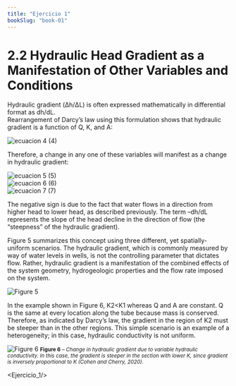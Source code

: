 ```yaml
---
title: "Ejercicio 1"
bookSlug: "book-01"
---
```


<h1>2.2 Hydraulic Head Gradient as a Manifestation of Other Variables and Conditions</h1>

Hydraulic gradient (Δh/ΔL) is often expressed mathematically in differential format as dh/dL.  
Rearrangement of Darcy’s law using this formulation shows that hydraulic gradient is a function of Q, K, and A:

<div style={{display: 'flex', justifyContent: 'center', alignItems: 'center', margin: '1rem 0'}}>
  <img src="https://books.gw-project.org/conceptual-and-visual-understanding-of-hydraulic-head-and-groundwater-flow/wp-content/ql-cache/quicklatex.com-12a2769774e707c08643bfdfd2131b65_l3.svg" 
       alt="ecuacion 4" style={{width: '15%', height: 'auto', backgroundColor: 'white'}}/>
  <span style={{fontStyle: 'italic', marginLeft: '2rem', color: 'var(--titles)' }}>(4)</span>
</div>

Therefore, a change in any one of these variables will manifest as a change in hydraulic gradient:

<div style={{display: 'flex', justifyContent: 'center', alignItems: 'center', margin: '1rem 0'}}>
  <img src="https://books.gw-project.org/conceptual-and-visual-understanding-of-hydraulic-head-and-groundwater-flow/wp-content/ql-cache/quicklatex.com-86324db2117411fc3e461947753efd77_l3.svg" 
       alt="ecuacion 5" style={{width: '18%', height: 'auto', backgroundColor: 'white'}}/>
  <span style={{fontStyle: 'italic', marginLeft: '2rem', color: 'var(--titles)'}}>(5)</span>
</div>

<div style={{display: 'flex', justifyContent: 'center', alignItems: 'center', margin: '1rem 0'}}>
  <img src="https://books.gw-project.org/conceptual-and-visual-understanding-of-hydraulic-head-and-groundwater-flow/wp-content/ql-cache/quicklatex.com-f534b9b89c86905f12601dc4c30e9f3f_l3.svg" 
       alt="ecuacion 6" style={{width: '20%', height: 'auto', backgroundColor: 'white'}}/>
  <span style={{fontStyle: 'italic', marginLeft: '2rem', color: 'var(--titles)'}}>(6)</span>
</div>

<div style={{display: 'flex', justifyContent: 'center', alignItems: 'center', margin: '1rem 0'}}>
  <img src="https://books.gw-project.org/conceptual-and-visual-understanding-of-hydraulic-head-and-groundwater-flow/wp-content/ql-cache/quicklatex.com-29b828fd9111fdac30e06fd64065b726_l3.svg" 
       alt="ecuacion 7" style={{width: '20%', height: 'auto', backgroundColor: 'white'}}/>
  <span style={{fontStyle: 'italic', marginLeft: '2rem', color: 'var(--titles)'}}>(7)</span>
</div>

The negative sign is due to the fact that water flows in a direction from higher head to lower head, as described previously. The term –dh/dL represents the slope of the head decline in the direction of flow (the “steepness” of the hydraulic gradient).

Figure 5 summarizes this concept using three different, yet spatially-uniform scenarios. The hydraulic gradient, which is commonly measured by way of water levels in wells, is not the controlling parameter that dictates flow. Rather, hydraulic gradient is a manifestation of the combined effects of the system geometry, hydrogeologic properties and the flow rate imposed on the system.

<img 
  src="https://books.gw-project.org/conceptual-and-visual-understanding-of-hydraulic-head-and-groundwater-flow/wp-content/uploads/sites/14/2020/12/image6.png" 
  alt="Figure 5"
  class="bg-white inline-block p-4 mx-auto"
/>


In the example shown in Figure 6, K2\<K1 whereas Q and A are constant. Q is the same at every location along the tube because mass is conserved. Therefore, as indicated by Darcy’s law, the gradient in the region of K2 must be steeper than in the other regions. This simple scenario is an example of a heterogeneity; in this case, hydraulic conductivity is not uniform.

![Figure 6](https://books.gw-project.org/conceptual-and-visual-understanding-of-hydraulic-head-and-groundwater-flow/wp-content/uploads/sites/14/2020/12/image7.png)
<small><b>Figure 6</b> <em> – Change in hydraulic gradient due to variable hydraulic conductivity. In this case, the gradient is steeper in the section with lower K, since gradient is inversely proportional to K (Cohen and Cherry, 2020).</em></small>


<Ejercicio_1/>